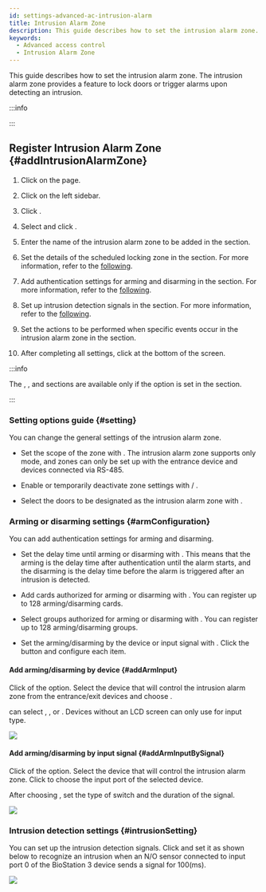 ```yaml
---
id: settings-advanced-ac-intrusion-alarm
title: Intrusion Alarm Zone
description: This guide describes how to set the intrusion alarm zone. The intrusion alarm zone provides a feature to lock doors or trigger alarms upon detecting an intrusion.
keywords:
  - Advanced access control
  - Intrusion Alarm Zone
---
```


This guide describes how to set the intrusion alarm zone. The intrusion alarm zone provides a feature to lock doors or trigger alarms upon detecting an intrusion.

:::info

<Glossary termid='intrusion_alarm_zone' />

:::

## Register Intrusion Alarm Zone {#addIntrusionAlarmZone}

1. Click <Cmd sid='shell.header.setting' /> on the <Cmd sid='shell.header.launcher' /> page.

2. Click <Cmd sid='setting.menu.advancedAc.root' /> on the left sidebar.

3. Click <Cmd sid='button.func.addZone' product='2' />.

4. Select <Cmd sid='zone.intrusion' product='2' /> and click <Cmd sid='button.apply' product='2' />.

5. Enter the name of the intrusion alarm zone to be added in the <Cmd sid='common.info' product='2' /> section.

6. Set the details of the scheduled locking zone in the <Cmd sid='common.setting' product='2' /> section. For more information, refer to the [following](#setting).

7. Add authentication settings for arming and disarming in the <Cmd sid='zone.intrusion.armConfiguration' product='2' /> section. For more information, refer to the [following](#armConfiguration).

8. Set up intrusion detection signals in the <Cmd sid='zone.intrusion.intrusionSetting' product='2' /> section. For more information, refer to the [following](#intrusionSetting).

9. Set the actions to be performed when specific events occur in the intrusion alarm zone in the <Cmd sid='common.alarm' product='2' /> section.

10. After completing all settings, click <Cmd sid='button.apply' product='2' /> at the bottom of the screen.

:::info

The <Cmd sid='zone.intrusion.armConfiguration' product='2' />, <Cmd sid='zone.intrusion.intrusionSetting' product='2' />, and <Cmd sid='common.alarm' product='2' /> sections are available only if the <Cmd sid='zone.pause.doorselected' product='2' /> option is set in the <Cmd sid='common.setting' product='2' /> section.

:::

### Setting options guide {#setting}

You can change the general settings of the intrusion alarm zone.

* Set the scope of the zone with <Cmd sid='zone.globalZone' product='2' />. The intrusion alarm zone supports only <Cmd sid='zone.globalZone.local' product='2' /> mode, and zones can only be set up with the entrance device and devices connected via RS-485.

* Enable or temporarily deactivate zone settings with <Cmd sid='zone.pause.activated' product='2' /> / <Cmd sid='zone.pause.deactivate' product='2' />.

* Select the doors to be designated as the intrusion alarm zone with <Cmd sid='zone.pause.doorselected' product='2' />.

### Arming or disarming settings {#armConfiguration}

You can add authentication settings for arming and disarming.

* Set the delay time until arming or disarming with <Cmd sid='zone.intrusion.delayTime' product='2' />. This means that the arming is the delay time after authentication until the alarm starts, and the disarming is the delay time before the alarm is triggered after an intrusion is detected.

* Add cards authorized for arming or disarming with <Cmd sid='zone.intrusion.accessCard' product='2' />. You can register up to 128 arming/disarming cards.

* Select groups authorized for arming or disarming with <Cmd sid='zone.intrusion.accessGroup' product='2' />. You can register up to 128 arming/disarming groups.

* Set the arming/disarming by the device or input signal with <Cmd sid='zone.intrusion.armInput' product='2' />. Click the <Cmd sid='button.plusAdd' product='2' /> button and configure each item.

#### Add arming/disarming by device {#addArmInput}

Click <IcEdit /> of the <Cmd sid='zone.intrusion.armInput' product='2' /> option. Select the device that will control the intrusion alarm zone from the entrance/exit devices and choose <Cmd sid='zone.intrusion.armType' product='2' />.

<Cmd sid='zone.intrusion.inputType' product='2' /> can select <Cmd sid='zone.intrusion.inputType.card' product='2' />, <Cmd sid='zone.intrusion.inputType.key' product='2' />, or <Cmd sid='zone.intrusion.inputType.cardOrKey' product='2' />. Devices without an LCD screen can only use <Cmd sid='zone.intrusion.inputType.card' product='2' /> for input type.

<Image src='/img/biostarx-settings-advanced-ac-intusion-add-device.png' />

#### Add arming/disarming by input signal {#addArmInputBySignal}

Click <IcEdit /> of the <Cmd sid='zone.intrusion.armInput' product='2' /> option. Select the device that will control the intrusion alarm zone. Click <Cmd sid='zone.intrusion.inputType.port' product='2' /> to choose the input port of the selected device.

After choosing <Cmd sid='zone.intrusion.armType' product='2' />, set the type of switch and the duration of the signal.

<Image src='/img/biostarx-settings-advanced-ac-intusion-add-signal.png' />

### Intrusion detection settings {#intrusionSetting}

You can set up the intrusion detection signals. Click <Cmd sid='button.addplus' product='2' /> and set it as shown below to recognize an intrusion when an N/O sensor connected to input port 0 of the BioStation 3 device sends a signal for 100(ms).

<Image src='/img/biostarx-settings-advanced-ac-intusion-detect-settings.png' />
